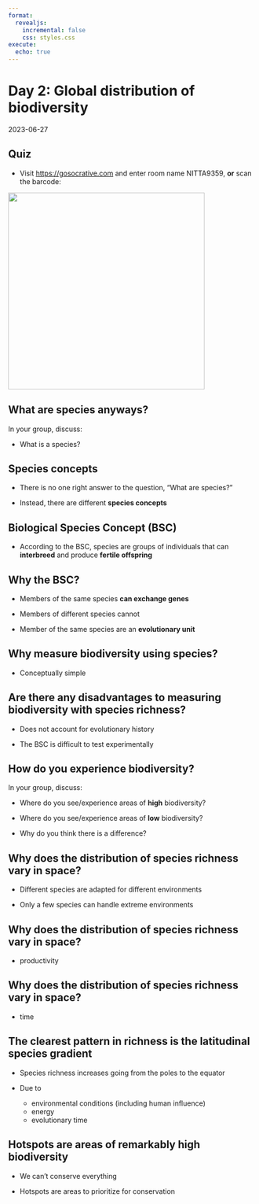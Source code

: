 ```yaml
---
format:
  revealjs:
    incremental: false
    css: styles.css
execute: 
  echo: true
---
```


# Day 2: Global distribution of biodiversity

2023-06-27

## Quiz

- Visit <https://gosocrative.com> and enter room name NITTA9359, **or** scan the barcode:

![](../images/NITTA9359.png){fig-alt="QR code linking to Socrative room for NITTA9359" height="400"}

## What are species anyways?

In your group, discuss:

- What is a species?

## Species concepts

- There is no one right answer to the question, "What are species?"

- Instead, there are different **species concepts**

## Biological Species Concept (BSC)

- According to the BSC, species are groups of individuals that can **interbreed** and produce **fertile offspring**

## Why the BSC?

- Members of the same species **can exchange genes**

- Members of different species cannot

- Member of the same species are an **evolutionary unit**

## Why measure biodiversity using species?

- Conceptually simple

## Are there any disadvantages to measuring biodiversity with species richness?

- Does not account for evolutionary history

- The BSC is difficult to test experimentally

## How do you experience biodiversity?

In your group, discuss:

- Where do you see/experience areas of **high** biodiversity?

- Where do you see/experience areas of **low** biodiversity?

- Why do you think there is a difference?

## Why does the distribution of species richness vary in space?

- Different species are adapted for different environments

- Only a few species can handle extreme environments

## Why does the distribution of species richness vary in space?

- productivity

## Why does the distribution of species richness vary in space?

- time

## The clearest pattern in richness is the latitudinal species gradient

- Species richness increases going from the poles to the equator

- Due to
  - environmental conditions (including human influence)
  - energy
  - evolutionary time

## Hotspots are areas of remarkably high biodiversity

- We can't conserve everything

- Hotspots are areas to prioritize for conservation